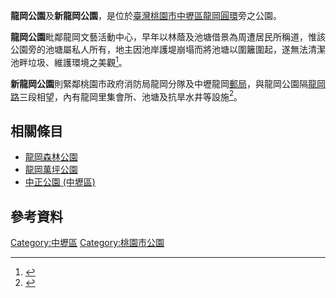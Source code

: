 {{otheruses|龍岡公園|other=其他龍岡公園}}
{{公園
| 名稱           = 龍岡公園、新龍岡公園
| 原名           = 
| 圖片	= 
| 圖片尺寸       = 
| 圖片說明       = 
| 類型           = 公共公園
| 地點           = [[臺灣|臺灣]][[桃園市|桃園市]][[中壢區|中壢區]]龍岡路三段龍岡圓環旁
| 經緯度         = 
| 面積           = 
| 前身           =
| 設立時間       = 
| 管理者         =  
| 年遊客數       = 
| 開放時間       = 全年無休
| 設備、遊具     =
| 停車場         =路邊停車格
| 無障礙設施     =
| 建築師、工程師 =
| 告示           =
| 事務所         =
| 事務所所在地   =
| 電話號碼       =
| 交通方式       =
| 備註           =
| 官方網站       =}}

'''龍岡公園'''及'''新龍岡公園'''，是位於[[臺灣|臺灣]][[桃園市|桃園市]][[中壢區|中壢區]][[龍岡圓環|龍岡圓環]]旁之公園。

'''龍岡公園'''毗鄰龍岡文藝活動中心，早年以林蔭及池塘借景為周遭居民所稱道，惟該公園旁的池塘屬私人所有，地主因池岸護堤崩塌而將池塘以圍籬圍起，遂無法清潔池畔垃圾、維護環境之美觀<ref name=udn100629>{{cite|author=游文寶|title=地主圍籬 公園旁步道髒亂|url=|journal=[[聯合報|聯合報]]|date=2010-06-29}}</ref>。

'''新龍岡公園'''則緊鄰桃園市政府消防局龍岡分隊及中壢龍岡[[中華郵政|郵局]]，與龍岡公園隔[[龍岡路|龍岡路]]三段相望，內有龍岡里集會所、池塘及抗旱水井等設施<ref name=udn201212>{{cite|author=張裕珍|title=水情嚴峻 桃園擬新闢抗旱水井|url=https://udn.com/news/story/7266/5085808|journal=聯合報|date=2020-12-12}}</ref>。

==相關條目==
*[[龍岡森林公園|龍岡森林公園]]
*[[龍岡萬坪公園|龍岡萬坪公園]]
*[[中正公園_(中壢區)|中正公園 (中壢區)]]

==參考資料==
{{reflist}}


[[Category:中壢區|Category:中壢區]]
[[Category:桃園市公園|Category:桃園市公園]]